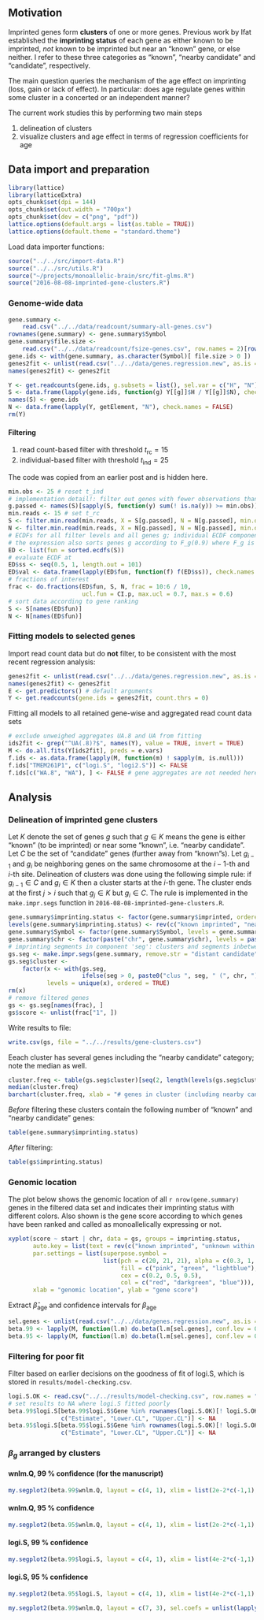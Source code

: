 ## Motivation

Imprinted genes form **clusters** of one or more genes.  Previous work by Ifat established the **imprinting status** of each gene as either known to be imprinted, *not* known to be imprinted but near an "known" gene, or else neither.  I refer to these three categories as "known", "nearby candidate" and "candidate", respectively.

The main question queries the mechanism of the age effect on imprinting (loss, gain or lack of effect).  In particular: does age regulate genes within some cluster in a concerted or an independent manner?

The current work studies this by performing two main steps

1. delineation of clusters
1. visualize clusters and age effect in terms of regression coefficients for age

## Data import and preparation

```r
library(lattice)
library(latticeExtra)
opts_chunk$set(dpi = 144)
opts_chunk$set(out.width = "700px")
opts_chunk$set(dev = c("png", "pdf"))
lattice.options(default.args = list(as.table = TRUE))
lattice.options(default.theme = "standard.theme")
```

Load data importer functions:
```r
source("../../src/import-data.R")
source("../../src/utils.R")
source("~/projects/monoallelic-brain/src/fit-glms.R")
source("2016-08-08-imprinted-gene-clusters.R")
```

### Genome-wide data

```r
gene.summary <-
    read.csv("../../data/readcount/summary-all-genes.csv")
rownames(gene.summary) <- gene.summary$Symbol
gene.summary$file.size <-
    read.csv("../../data/readcount/fsize-genes.csv", row.names = 2)[rownames(gene.summary), , drop = TRUE]
gene.ids <- with(gene.summary, as.character(Symbol)[ file.size > 0 ])
genes2fit <- unlist(read.csv("../../data/genes.regression.new", as.is = TRUE))
names(genes2fit) <- genes2fit
```

```r
Y <- get.readcounts(gene.ids, g.subsets = list(), sel.var = c("H", "N"))
S <- data.frame(lapply(gene.ids, function(g) Y[[g]]$H / Y[[g]]$N), check.names = FALSE)
names(S) <- gene.ids
N <- data.frame(lapply(Y, getElement, "N"), check.names = FALSE)
rm(Y)
```

#### Filtering

1. read count-based filter with threshold $t_\mathrm{rc}=15$
1. individual-based filter with threshold $t_\mathrm{ind}=25$

The code was copied from an earlier post and is hidden here.
```r
min.obs <- 25 # reset t_ind
# implementation detail!: filter out genes with fewer observations than 'min.obs'
g.passed <- names(S)[sapply(S, function(y) sum(! is.na(y)) >= min.obs)]
min.reads <- 15 # set t_rc
S <- filter.min.read(min.reads, X = S[g.passed], N = N[g.passed], min.obs = min.obs)
N <- filter.min.read(min.reads, X = N[g.passed], N = N[g.passed], min.obs = min.obs)
# ECDFs for all filter levels and all genes g; individual ECDF components F_g are named according to gene g
# the expression also sorts genes g according to F_g(0.9) where F_g is the ECDF for gene g 
ED <- list(fun = sorted.ecdfs(S))
# evaluate ECDF at
ED$ss <- seq(0.5, 1, length.out = 101)
ED$val <- data.frame(lapply(ED$fun, function(f) f(ED$ss)), check.names = FALSE)
# fractions of interest
frac <- do.fractions(ED$fun, S, N, frac = 10:6 / 10,
                     ucl.fun = CI.p, max.ucl = 0.7, max.s = 0.6)
# sort data according to gene ranking
S <- S[names(ED$fun)]
N <- N[names(ED$fun)]
```

### Fitting models to selected genes

Import read count data but do **not** filter, to be consistent with the most recent regression analysis:
```r
genes2fit <- unlist(read.csv("../../data/genes.regression.new", as.is = TRUE))
names(genes2fit) <- genes2fit
E <- get.predictors() # default arguments
Y <- get.readcounts(gene.ids = genes2fit, count.thrs = 0)
```

Fitting all models to all retained gene-wise and aggregated read count data sets
```r
# exclude unweighed aggregates UA.8 and UA from fitting
ids2fit <- grep("^UA(.8)?$", names(Y), value = TRUE, invert = TRUE)
M <- do.all.fits(Y[ids2fit], preds = e.vars)
f.ids <- as.data.frame(lapply(M, function(m) ! sapply(m, is.null)))
f.ids["TMEM261P1", c("logi.S", "logi2.S")] <- FALSE
f.ids[c("WA.8", "WA"), ] <- FALSE # gene aggregates are not needed here
```

## Analysis

### Delineation of imprinted gene clusters

Let $K$ denote the set of genes $g$ such that $g\in K$ means the gene is either "known" (to be imprinted) or near some "known", i.e. "nearby candidate". Let $C$ be the set of "candidate" genes (further away from "known"s). Let $g_{i-1}$ and $g_i$ be neighboring genes on the same chromosome at the $i-1$-th and $i$-th site.  Delineation of clusters was done using the following simple rule: if $g_{i-1}\in C$ and $g_{i}\in K$ then a cluster starts at the $i$-th gene.  The cluster ends at the first $j\gt i$ such that $g_{j}\in K$ but $g_{i}\in C$.  The rule is implemented in the `make.impr.segs` function in `2016-08-08-imprinted-gene-clusters.R`.

```r
gene.summary$imprinting.status <- factor(gene.summary$imprinted, ordered = TRUE)
levels(gene.summary$imprinting.status) <- rev(c("known imprinted", "nearby candidate", "distant candidate"))
gene.summary$Symbol <- factor(gene.summary$Symbol, levels = gene.summary$Symbol, ordered = TRUE)
gene.summary$chr <- factor(paste("chr", gene.summary$chr), levels = paste("chr", seq_along(levels(factor(gene.summary$chr)))), ordered = TRUE)
# imprinting segments in component 'seg': clusters and segments inbetween
gs.seg <- make.impr.segs(gene.summary, remove.str = "distant candidate")
gs.seg$cluster <-
    factor(x <- with(gs.seg,
                     ifelse(seg > 0, paste0("clus ", seg, " (", chr, ")"), paste0("inter clus ", abs(seg)))),
           levels = unique(x), ordered = TRUE)
rm(x)
# remove filtered genes
gs <- gs.seg[names(frac), ]
gs$score <- unlist(frac["1", ])
```

Write results to file:

```r
write.csv(gs, file = "../../results/gene-clusters.csv")
```

Eeach cluster has several genes including the "nearby candidate" category; note the median as well.

```r
cluster.freq <- table(gs.seg$cluster)[seq(2, length(levels(gs.seg$cluster)), by = 2)]
median(cluster.freq)
barchart(cluster.freq, xlab = "# genes in cluster (including nearby candidates)")
```

*Before* filtering these clusters contain the following number of "known" and "nearby candidate" genes:
```r
table(gene.summary$imprinting.status)
```

*After* filtering:
```r
table(gs$imprinting.status)
```

### Genomic location

The plot below shows the genomic location of all `r nrow(gene.summary)` genes in the filtered data set and indicates their imprinting status with different colors.  Also shown is the gene score according to which genes have been ranked and called as monoallelically expressing or not.

```r
xyplot(score ~ start | chr, data = gs, groups = imprinting.status,
       auto.key = list(text = rev(c("known imprinted", "unknown within 1 Mb", "unknown without 1 Mb")), columns = 3, col = c("red", "darkgreen", "blue"), points = FALSE), layout = c(4, 6),
       par.settings = list(superpose.symbol =
                           list(pch = c(20, 21, 21), alpha = c(0.3, 1, 1),
                                fill = c("pink", "green", "lightblue"),
                                cex = c(0.2, 0.5, 0.5),
                                col = c("red", "darkgreen", "blue"))),
       xlab = "genomic location", ylab = "gene score")
```

Extract $\hat{\beta}_\mathrm{age}$ and confidence intervals for $\beta_\mathrm{age}$ 

```r
sel.genes <- unlist(read.csv("../../data/genes.regression.new", as.is = TRUE))
beta.99 <- lapply(M, function(l.m) do.beta(l.m[sel.genes], conf.lev = 0.99))
beta.95 <- lapply(M, function(l.m) do.beta(l.m[sel.genes], conf.lev = 0.95))
```

### Filtering for poor fit

Filter based on earlier decisions on the goodness of fit of logi.S, which is stored in `results/model-checking.csv`.

```r
logi.S.OK <- read.csv("../../results/model-checking.csv", row.names = "gene")["logi.S.fit.OK"]
# set results to NA where logi.S fitted poorly
beta.99$logi.S[beta.99$logi.S$Gene %in% rownames(logi.S.OK)[! logi.S.OK$logi.S.fit.OK],
               c("Estimate", "Lower.CL", "Upper.CL")] <- NA
beta.95$logi.S[beta.95$logi.S$Gene %in% rownames(logi.S.OK)[! logi.S.OK$logi.S.fit.OK],
               c("Estimate", "Lower.CL", "Upper.CL")] <- NA
```


### $\beta_g$ arranged by clusters

#### wnlm.Q, 99 % confidence (for the manuscript)

```r
my.segplot2(beta.99$wnlm.Q, layout = c(4, 1), xlim = list(2e-2*c(-1,1), 0.7*c(-1,1), 0.9*c(-1,1), 9*c(-1,1)))
```

#### wnlm.Q, 95 % confidence

```r
my.segplot2(beta.95$wnlm.Q, layout = c(4, 1), xlim = list(2e-2*c(-1,1), 0.7*c(-1,1), 0.9*c(-1,1), 9*c(-1,1)))
```

#### logi.S, 99 % confidence

```r
my.segplot2(beta.99$logi.S, layout = c(4, 1), xlim = list(4e-2*c(-1,1), 0.9*c(-1,1), 1.1*c(-1,1), 13*c(-1,1)))
```

#### logi.S, 95 % confidence

```r
my.segplot2(beta.95$logi.S, layout = c(4, 1), xlim = list(4e-2*c(-1,1), 0.9*c(-1,1), 1.1*c(-1,1), 13*c(-1,1)))
```

```r
my.segplot2(beta.99$wnlm.Q, layout = c(7, 3), sel.coefs = unlist(lapply(e.vars, function(v) predictor2coefs(M$wnlm.Q[[1]], v))))
```
